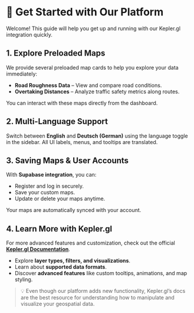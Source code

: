 # 🚀 Get Started with Our Platform

Welcome! This guide will help you get up and running with our Kepler.gl integration quickly.

## 1. Explore Preloaded Maps

We provide several preloaded map cards to help you explore your data immediately:

- **Road Roughness Data** – View and compare road conditions.
- **Overtaking Distances** – Analyze traffic safety metrics along routes.

You can interact with these maps directly from the dashboard.

## 2. Multi-Language Support

Switch between **English** and **Deutsch (German)** using the language toggle in the sidebar. All UI labels, menus, and tooltips are translated.

## 3. Saving Maps & User Accounts

With **Supabase integration**, you can:

- Register and log in securely.
- Save your custom maps.
- Update or delete your maps anytime.

Your maps are automatically synced with your account.

## 4. Learn More with Kepler.gl

For more advanced features and customization, check out the official **[Kepler.gl Documentation](https://docs.kepler.gl/)**.

- Explore **layer types, filters, and visualizations**.
- Learn about **supported data formats**.
- Discover **advanced features** like custom tooltips, animations, and map styling.

> 💡 Even though our platform adds new functionality, Kepler.gl’s docs are the best resource for understanding how to manipulate and visualize your geospatial data.
